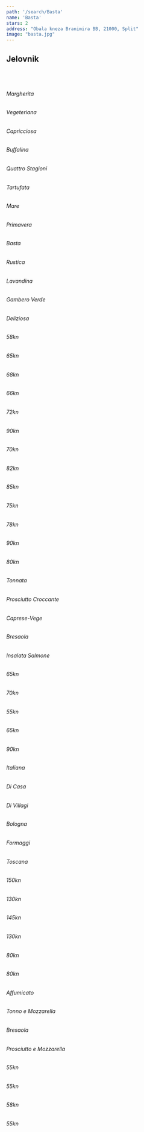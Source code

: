 ---
path: '/search/Basta'
name: 'Basta'
stars: 2
address: "Obala kneza Branimira BB, 21000, Split"
image: "basta.jpg"
---

## Jelovnik

<br></br>

<Collapse name = "Pizza" open = "collapse show">

<div className = {styles.column}>

###### Margherita 
###### Vegeteriana  
###### Capricciosa
###### Buffalina
###### Quattro Stagioni
###### Tartufata
###### Mare
###### Primavera
###### Basta
###### Rustica
###### Lavandina
###### Gambero Verde
###### Deliziosa

</div>


<div className =  {styles.price}>

###### 58kn
###### 65kn  
###### 68kn
###### 66kn
###### 72kn
###### 90kn
###### 70kn
###### 82kn
###### 85kn
###### 75kn
###### 78kn
###### 90kn
###### 80kn

</div>

</Collapse>

<Collapse name = "Salata" open = "collapse">

<div className = {styles.column}>

###### Tonnata 
###### Prosciutto Croccante
###### Caprese-Vege
###### Bresaola
###### Insalata Salmone 

</div>

<div className =  {styles.price}>

###### 65kn
###### 70kn  
###### 55kn
###### 65kn
###### 90kn

</div>

</Collapse>

<Collapse name = "Plata" open = "collapse">

<div className = {styles.column}>

###### Italiana 
###### Di Casa
###### Di Villagi
###### Bologna
###### Formaggi
###### Toscana

</div>

<div className =  {styles.price}>

###### 150kn
###### 130kn
###### 145kn 
###### 130kn
###### 80kn
###### 80kn

</div>

</Collapse>

<Collapse name = "Sendvič" open = "collapse">

<div className = {styles.column}>

###### Affumicato
###### Tonno e Mozzarella
###### Bresaola
###### Prosciutto e Mozzarella 

</div>

<div className =  {styles.price}>

###### 55kn
###### 55kn
###### 58kn 
###### 55kn

</div>

</Collapse>